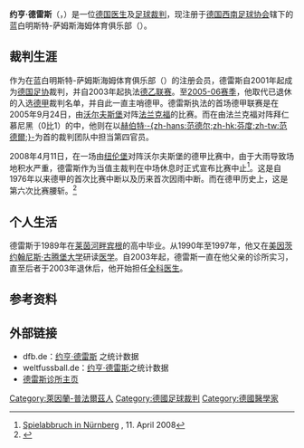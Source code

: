 {{noteTA|G1=football|G2=uefa|G3=德甲}}
{{Infobox football official
| name                = 约亨·德雷斯
| fullname            = {{lang|de|Dr. Jochen Drees}}
| image               = Drees, Jochen Schiedsrichter 09-10 WP.JPG
| caption             = 
| birth_date          = {{Birth date and age|1970|3|15|df=y}}
| birth_place         = {{BRD}}[[巴特克罗伊茨纳赫|巴特克罗伊茨纳赫]]
| death_date          = <!-- Use {{Death date and age|YYYY|MM|DD|YYYY|MM|DD|df=y}} if dead (death date followed by birth date) -->
| death_place         =
| otheroccupation     = [[全科医生|全科医生]]
| years1              = 2001–
| league1             = [[德国足协|德国足协]]
| role1               = 裁判
| years2              = 2003–
| league2             = [[德乙联赛|德乙联赛]]
| role2               = 裁判
| years3              = 2005–
| league3             = [[德甲联赛|德甲联赛]]
| role3               = 裁判
}}
'''约亨·德雷斯'''（{{lang-de|'''Jochen Drees'''}}，{{bd|1970年|3月15日|catIdx=Drees, Jochen}}）是一位[[德国|德国]][[医生|医生]]及[[足球裁判|足球裁判]]，现注册于[[德国西南足球协会|德国西南足球协会]]辖下的蓝白明斯特-萨姆斯海姆体育俱乐部（{{lang|de|''SV Blau Weiß Münster-Sarmsheim''}}）。

==裁判生涯==
作为在蓝白明斯特-萨姆斯海姆体育俱乐部（{{lang|de|''SV Blau Weiß Münster-Sarmsheim''}}）的注册会员，德雷斯自2001年起成为[[德国足协|德国足协]]裁判，并自2003年起执法[[德乙联赛|德乙联赛]]。至[[2005年至2006年德国足球甲级联赛|2005-06赛季]]，他取代已退休的{{link-de|托尔斯滕·科普|Torsten Koop}}入选[[德甲|德甲]]裁判名单，并自此一直主哨德甲。德雷斯执法的首场德甲联赛是在2005年9月24日，由[[沃尔夫斯堡足球俱乐部|沃尔夫斯堡]]对阵[[法兰克福足球俱乐部|法兰克福]]的比赛。而在由法兰克福对阵拜仁慕尼黑（0比1）的{{link-de|2006年德国足协杯决赛|2006 DFB-Pokal Final}}中，他则在以[[赫伯特·范德尔|赫伯特·-{zh-hans:范德尔;zh-hk:芬度;zh-tw:范德爾;}-]]为首的裁判团队中担当第四官员。

2008年4月11日，在一场由[[纽伦堡足球俱乐部|纽伦堡]]对阵沃尔夫斯堡的德甲比赛中，由于大雨导致场地积水严重，德雷斯作为当值主裁判在中场休息时正式宣布比赛中止<ref>[http://www.fcn.de/index.php?id=16323 Spielabbruch in Nürnberg] {{Wayback|url=http://www.fcn.de/index.php?id=16323 |date=20161117105212 }}, 11. April 2008</ref>。这是自1976年以来德甲的首次比赛中断以及历来首次因雨中断。而在德甲历史上，这是第六次比赛腰斩。<ref>{{cite web|url=http://news.xinhuanet.com/sports/2008-04/12/content_7963817.htm|title=滂沱大雨导致德甲比赛中止|publisher=新华网|date=2008-04-12|accessdate=2016-12-21|deadurl=yes|archiveurl=https://web.archive.org/web/20161221233210/http://news.xinhuanet.com/sports/2008-04/12/content_7963817.htm|archivedate=2016-12-21}}</ref>

==个人生活==
德雷斯于1989年在[[莱茵河畔宾根|莱茵河畔宾根]]的{{link-de|斯特凡·乔治文理中学|Stefan-George-Gymnasium}}高中毕业。从1990年至1997年，他又在[[美因茨大学|美因茨约翰尼斯·古腾堡大学]]研读[[医学|医学]]。自2003年起，德雷斯一直在他父亲的诊所实习，直至后者于2003年退休后，他开始担任[[全科医生|全科医生]]。

==参考资料==
{{reflist}}

==外部链接==
* dfb.de：[http://www.dfb.de/sportliche-strukturen/schiedsrichter/schiedsrichter-im-einsatz/schiedsrichter-der-bundesligen/?spieledb_path=%2Freferees%2F41933 约亨·德雷斯] {{Wayback|url=http://www.dfb.de/sportliche-strukturen/schiedsrichter/schiedsrichter-im-einsatz/schiedsrichter-der-bundesligen/?spieledb_path=%2Freferees%2F41933 |date=20160629105822 }}之统计数据 {{de}}
* weltfussball.de：[https://web.archive.org/web/20161027213245/http://www.weltfussball.de/schiedsrichter_profil/dr-jochen-drees/ 约亨·德雷斯]之统计数据 {{de}}
* [https://web.archive.org/web/20161106112757/http://www.praxisnahe.de/ 德雷斯诊所主页]

{{DEFAULTSORT:Drees, Jochen}}
[[Category:萊因蘭-普法爾茲人|Category:萊因蘭-普法爾茲人]]
[[Category:德國足球裁判|Category:德國足球裁判]]
[[Category:德國醫學家|Category:德國醫學家]]